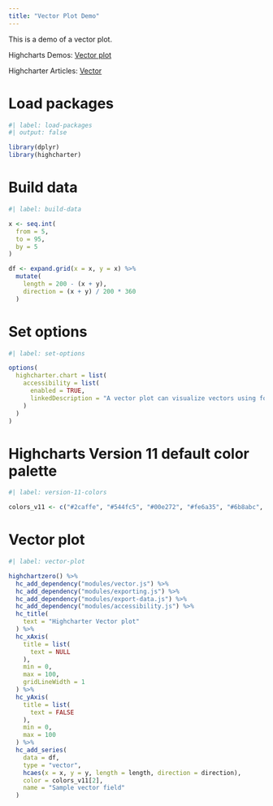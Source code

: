 ```yaml
---
title: "Vector Plot Demo"
---
```


This is a demo of a vector plot.

Highcharts Demos: [Vector plot](https://www.highcharts.com/demo/vector-plot)

Highcharter Articles: [Vector](https://jkunst.com/highcharter/articles/highcharts.html#vector)

# Load packages

```r
#| label: load-packages
#| output: false

library(dplyr)
library(highcharter)
```

# Build data

```r
#| label: build-data

x <- seq.int(
  from = 5, 
  to = 95, 
  by = 5
)

df <- expand.grid(x = x, y = x) %>% 
  mutate(
    length = 200 - (x + y),
    direction = (x + y) / 200 * 360
  )
```

# Set options

```r
#| label: set-options

options(
  highcharter.chart = list(
    accessibility = list(
      enabled = TRUE,
      linkedDescription = "A vector plot can visualize vectors using four values: The x and y coordinates, the length, and the angle. This demo is showing a vector field, where vectors are given at regular intervals."
    )
  )
)
```

# Highcharts Version 11 default color palette

```r
#| label: version-11-colors

colors_v11 <- c("#2caffe", "#544fc5", "#00e272", "#fe6a35", "#6b8abc", "#d568fb", "#2ee0ca", "#fa4b42", "#feb56a", "#91e8e1")
```

# Vector plot

```r
#| label: vector-plot

highchartzero() %>% 
  hc_add_dependency("modules/vector.js") %>% 
  hc_add_dependency("modules/exporting.js") %>% 
  hc_add_dependency("modules/export-data.js") %>% 
  hc_add_dependency("modules/accessibility.js") %>% 
  hc_title(
    text = "Highcharter Vector plot"
  ) %>% 
  hc_xAxis(
    title = list(
      text = NULL
    ),
    min = 0,
    max = 100,
    gridLineWidth = 1
  ) %>% 
  hc_yAxis(
    title = list(
      text = FALSE
    ),
    min = 0, 
    max = 100
  ) %>% 
  hc_add_series(
    data = df,
    type = "vector",
    hcaes(x = x, y = y, length = length, direction = direction),
    color = colors_v11[2],
    name = "Sample vector field"
  ) 
```
